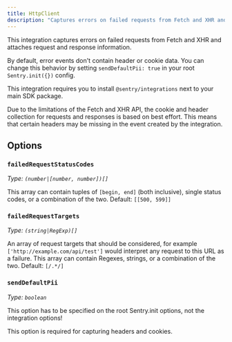 ```yaml
---
title: HttpClient
description: "Captures errors on failed requests from Fetch and XHR and attaches request and response information."
---
```


This integration captures errors on failed requests from Fetch and XHR and attaches request and response information.

By default, error events don't contain header or cookie data. You can change this behavior by setting `sendDefaultPii: true` in your root `Sentry.init({})` config.

This integration requires you to install `@sentry/integrations` next to your main SDK package.

<PlatformContent includePath="configuration/http-client" />

<Alert level="warning" title="Note">

Due to the limitations of the Fetch and XHR API, the cookie and header collection for requests and responses is based on best effort. This means that certain headers may be missing in the event created by the integration.

</Alert>

## Options

### `failedRequestStatusCodes`

_Type: `(number|[number, number])[]`_

This array can contain tuples of `[begin, end]` (both inclusive),
single status codes, or a combination of the two.
Default: `[[500, 599]]`

### `failedRequestTargets`

_Type: `(string|RegExp)[]`_

An array of request targets that should be considered, for example `['http://example.com/api/test']` would interpret any request to this URL as a failure. This array can contain Regexes, strings, or a combination of the two.
Default: `[/.*/]`

### `sendDefaultPii`

_Type: `boolean`_

<Alert type="warning">
  This option has to be specified on the root Sentry.init options, not the
  integration options!
</Alert>

This option is required for capturing headers and cookies.
